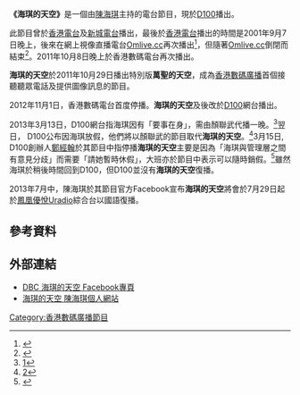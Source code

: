 {{Citation style|time=2017-02-20+00:00}}
{{電台節目信息框
|show_name          = 海琪的天空
|image              = 
|imagesize          = 
|caption            = 
|other_names        = 
|format             = 
|runtime            = 120分鐘
|country            = {{HKG}}
|language           = [[國語|國語]]
|home_station       = [[鳳凰優悅|鳳凰優悅Uradio]]綜合台
|syndicates         = 
|television         = 
|presenter          = [[陳海琪|陳海琪]]
|starring           = 
|announcer          = 
|creator            = 
|writer             = 
|director           = 
|senior_editor      = 
|editor             = 
|producer           = 
|exec_producer      = 
|narrated           = 
|rec_location       = 
|first_aired        = 2011年10月8日<sup>(香港數碼電台數碼大家台)</sup><br>2012年12月7日<sup>(D100)</sup><br>2013年7月29日<sup>(鳳凰優悅Uradio綜合台)</sup>
|last_aired         = 
|time_from          = 逢星期一至五 下午6時
|time_to            = 晚上9時<sup>(香港數碼電台數碼大家台)</sup>
|time_from_2        = 逢星期六，日 晚上9時
|time_to_2          = 凌晨12時<sup>(D100)</sup>
|time_from_3        = 逢星期一至五 晚上9時
|time_to_3          = 晚上11時<sup>(鳳凰優悅Uradio綜合台)</sup>
|repeat_date_start  = 
|repeat_date_last   = 
|repeat_time_from_1 = 
|repeat_time_to_1   = 
|repeat_time_from_2 = 
|repeat_time_to_2   = 
|repeat_time_from_3 = 
|repeat_time_to_3   = 
|num_series         = 
|num_episodes       = 
|audio_format       = 
|opentheme          = 
|othertheme         = 
|endtheme           = 
|website            = https://www.facebook.com/oceanskyradio
|podcast            = 
}}
'''《海琪的天空》'''是一個由[[陳海琪|陳海琪]]主持的電台節目，現於[[D100|D100]]播出。

此節目曾於[[香港電台|香港電台]]及[[新城電台|新城電台]]播出，最後於[[香港電台|香港電台]]播出的時間是2001年9月7日晚上，後來在網上視像直播電台[[Omlive.cc|Omlive.cc]]再次播出<ref>{{Cite web |url=http://paper.wenweipo.com/2009/02/04/RW0902040001.htm |title=陳海琪進入電波新時代 |accessdate=2010-04-10 |archive-date=2010-02-17 |archive-url=https://web.archive.org/web/20100217234305/http://paper.wenweipo.com/2009/02/04/RW0902040001.htm |dead-url=no }}</ref>，但隨著[[Omlive.cc|Omlive.cc]]倒閉而結束<ref>{{Cite web |url=http://hk.news.yahoo.com/article/090401/3/bha6.html |title=網上電台omlive.cc突清盤 |accessdate=2010-04-16 |archive-date=2009-04-04 |archive-url=https://web.archive.org/web/20090404145146/http://hk.news.yahoo.com/article/090401/3/bha6.html |dead-url=no }}</ref>。2011年10月8日晚上於香港數碼電台再次播出。

'''海琪的天空'''於2011年10月29日播出特別版'''萬聖的天空'''，成為[[香港數碼廣播有限公司|香港數碼廣播]]首個接聽聽眾電話及提供圖像訊息的節目。

2012年11月1日，香港數碼電台首度停播。'''海琪的天空'''及後改於[[D100|D100]]網台播出。

2013年3月13日，D100網台指海琪因有「要事在身」，需由顏聯武代播一晚。<ref>[https://www.facebook.com/D100OceanSky/posts/225114604300764]</ref>翌日， D100公布因海琪放假，他們將以顏聯武的節目取代'''海琪的天空'''。<ref>[https://www.facebook.com/D100OceanSky/posts/225624937583064]</ref>3月15日, D100創辦人[[鄭經翰|鄭經翰]]於其節目中指停播'''海琪的天空'''主要是因為「海琪與管理層之間有意見分歧」而需要「請她暫時休假」，大班亦於節目中表示可以隨時銷假。<ref>{{Youtube|ee6v1pOCySE|大班匯報(49)：海琪事件號外 (2013年3月15日)}}</ref>雖然海琪於稍後時間回到D100，但D100並沒有'''海琪的天空'''復播。

2013年7月中，陳海琪於其節目官方Facebook宣布'''海琪的天空'''將會於7月29日起於[[鳳凰優悅|鳳凰優悅Uradio]]綜合台以國語復播。

==參考資料==
<references/>

==外部連結==
*[http://www.facebook.com/pages/%E6%B5%B7%E7%90%AA%E7%9A%84%E5%A4%A9%E7%A9%BA-%E9%99%B3%E6%B5%B7%E7%90%AA/275908675767533?sk=wall&filter=1 DBC 海琪的天空 Facebook專頁]
*[http://www.oceanchan.com 海琪的天空 陳海琪個人網站] {{Wayback|url=http://www.oceanchan.com/ |date=20130720060602 }}

[[Category:香港數碼廣播節目|Category:香港數碼廣播節目]]